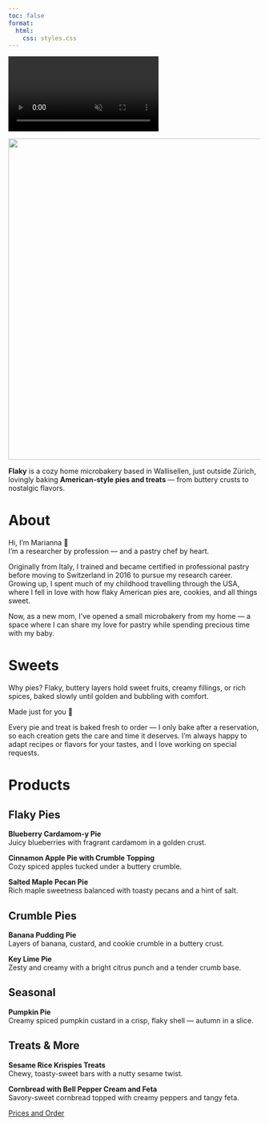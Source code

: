 ```yaml
---
toc: false
format: 
  html:
    css: styles.css
---
```



<div class="background-video-container">
  <video autoplay loop muted playsinline>
    <source src="Backgroundrotating.mp4" type="video/mp4">
    Your browser does not support the video tag.
  </video>
</div>

![](logo.png){fig-align="center" width="642"}

**Flaky** is a cozy home microbakery based in Wallisellen, just outside Zürich, lovingly baking **American-style pies and treats** — from buttery crusts to nostalgic flavors.

# About {#about}

Hi, I’m Marianna 🍓\
I’m a researcher by profession — and a pastry chef by heart.

Originally from Italy, I trained and became certified in professional pastry before moving to Switzerland in 2016 to pursue my research career.\
Growing up, I spent much of my childhood travelling through the USA, where I fell in love with how flaky American pies are, cookies, and all things sweet.

Now, as a new mom, I’ve opened a small microbakery from my home — a space where I can share my love for pastry while spending precious time with my baby.

# Sweets {#sweets}

Why pies? Flaky, buttery layers hold sweet fruits, creamy fillings, or rich spices, baked slowly until golden and bubbling with comfort.

Made just for you 💛

Every pie and treat is baked fresh to order — I only bake after a reservation, so each creation gets the care and time it deserves. I’m always happy to adapt recipes or flavors for your tastes, and I love working on special requests.

# Products {#products}

## Flaky Pies

**Blueberry Cardamom-y Pie**\
Juicy blueberries with fragrant cardamom in a golden crust.

**Cinnamon Apple Pie with Crumble Topping**\
Cozy spiced apples tucked under a buttery crumble.

**Salted Maple Pecan Pie**\
Rich maple sweetness balanced with toasty pecans and a hint of salt.

## Crumble Pies

**Banana Pudding Pie**\
Layers of banana, custard, and cookie crumble in a buttery crust.

**Key Lime Pie**\
Zesty and creamy with a bright citrus punch and a tender crumb base.

## Seasonal

**Pumpkin Pie**\
Creamy spiced pumpkin custard in a crisp, flaky shell — autumn in a slice.

## Treats & More

**Sesame Rice Krispies Treats**\
Chewy, toasty-sweet bars with a nutty sesame twist.

**Cornbread with Bell Pepper Cream and Feta**\
Savory-sweet cornbread topped with creamy peppers and tangy feta.

<div class="nav-button">
  <a href="contact.qmd" class="btn-link">Prices and Order</a>
</div>